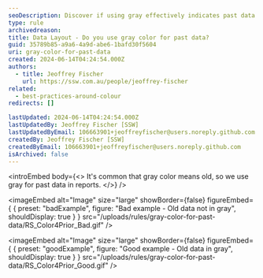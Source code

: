 ```yaml
---
seoDescription: Discover if using gray effectively indicates past data in reports
type: rule
archivedreason:
title: Data Layout - Do you use gray color for past data?
guid: 35789b85-a9a6-4a9d-abe6-1bafd30f5604
uri: gray-color-for-past-data
created: 2024-06-14T04:24:54.000Z
authors:
  - title: Jeoffrey Fischer
    url: https://ssw.com.au/people/jeoffrey-fischer
related:
  - best-practices-around-colour
redirects: []

lastUpdated: 2024-06-14T04:24:54.000Z
lastUpdatedBy: Jeoffrey Fischer [SSW]
lastUpdatedByEmail: 106663901+jeoffreyfischer@users.noreply.github.com
createdBy: Jeoffrey Fischer [SSW]
createdByEmail: 106663901+jeoffreyfischer@users.noreply.github.com
isArchived: false
---
```


<introEmbed
  body={<>
It's common that gray color means old, so we use gray for past data in reports.
  </>}
/>

<imageEmbed
  alt="Image"
  size="large"
  showBorder={false}
  figureEmbed={ {
    preset: "badExample",
    figure: "Bad example - Old data not in gray",
    shouldDisplay: true
  } }
  src="/uploads/rules/gray-color-for-past-data/RS_Color4Prior_Bad.gif"
/>


<imageEmbed
  alt="Image"
  size="large"
  showBorder={false}
  figureEmbed={ {
    preset: "goodExample",
    figure: "Good example - Old data in gray",
    shouldDisplay: true
  } }
  src="/uploads/rules/gray-color-for-past-data/RS_Color4Prior_Good.gif"
/>
